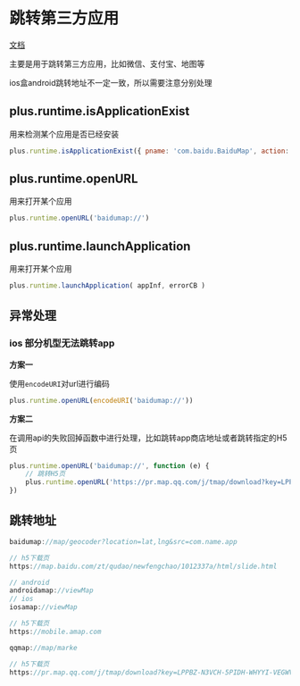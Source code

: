 # 跳转第三方应用

[文档](https://www.html5plus.org/doc/zh_cn/runtime.html)

主要是用于跳转第三方应用，比如微信、支付宝、地图等

ios盒android跳转地址不一定一致，所以需要注意分别处理

## plus.runtime.isApplicationExist

用来检测某个应用是否已经安装

```js
plus.runtime.isApplicationExist({ pname: 'com.baidu.BaiduMap', action: 'baidumap://' })
```

## plus.runtime.openURL

用来打开某个应用

```js
plus.runtime.openURL('baidumap://')
```
## plus.runtime.launchApplication

用来打开某个应用

```js
plus.runtime.launchApplication( appInf, errorCB )
```

## 异常处理

### ios 部分机型无法跳转app

**方案一**

使用`encodeURI`对url进行编码

```js
plus.runtime.openURL(encodeURI('baidumap://'))
```

**方案二**

在调用api的失败回掉函数中进行处理，比如跳转app商店地址或者跳转指定的H5页
 
```js
plus.runtime.openURL('baidumap://', function (e) {
    // 跳转H5页
    plus.runtime.openURL('https://pr.map.qq.com/j/tmap/download?key=LPPBZ-N3VCH-5PIDH-WHYYI-VEGWV-CPBUD')
})
```

## 跳转地址

```js title="百度地图"
baidumap://map/geocoder?location=lat,lng&src=com.name.app

// h5下载页
https://map.baidu.com/zt/qudao/newfengchao/1012337a/html/slide.html
```

```js title="高德地图"
// android
androidamap://viewMap
// ios
iosamap://viewMap

// h5下载页
https://mobile.amap.com
```

```js title="腾讯地图"
qqmap://map/marke

// h5下载页
https://pr.map.qq.com/j/tmap/download?key=LPPBZ-N3VCH-5PIDH-WHYYI-VEGWV-CPBUD
```

